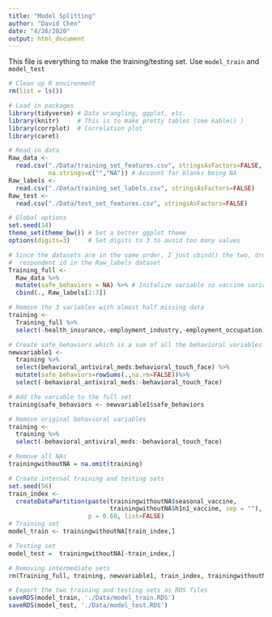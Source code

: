 ```yaml
---
title: "Model Splitting"
author: "David Chen"
date: "4/26/2020"
output: html_document
---
```


This file is everything to make the training/testing set. Use `model_train` and `model_test`



```r
# Clean up R environment
rm(list = ls())

# Load in packages
library(tidyverse) # Data wrangling, ggplot, etc.
library(knitr)     # This is to make pretty tables (see kable() )
library(corrplot)  # Correlation plot 
library(caret)

# Read in data
Raw_data <- 
  read.csv("./Data/training_set_features.csv", stringsAsFactors=FALSE,
           na.strings=c("","NA")) # Account for blanks being NA
Raw_labels <- 
  read.csv("./Data/training_set_labels.csv", stringsAsFactors=FALSE)
Raw_test <- 
  read.csv("./Data/test_set_features.csv", stringsAsFactors=FALSE)

# Global options
set.seed(14)
theme_set(theme_bw()) # Set a better ggplot theme
options(digits=3)     # Set digits to 3 to avoid too many values
```


```r
# Since the datasets are in the same order, I just cbind() the two, dropping
#  respondent id in the Raw_labels dataset
Training_full <- 
  Raw_data %>%
  mutate(safe_behaviors = NA) %>% # Initalize variable so vaccine variables are at end
  cbind(., Raw_labels[2:3])
```

```r
# Remove the 3 variables with almost half missing data
training <- 
  Training_full %>% 
  select(-health_insurance,-employment_industry,-employment_occupation) 
```

```r
# Create safe_behaviors which is a sum of all the behavioral variables
newvariable1 <- 
  training %>%
  select(behavioral_antiviral_meds:behavioral_touch_face) %>%
  mutate(safe_behaviors=rowSums(.,na.rm=FALSE))%>%
  select(-behavioral_antiviral_meds:-behavioral_touch_face)

# Add the variable to the full set
training$safe_behaviors <- newvariable1$safe_behaviors

# Remove original behavioral variables
training <- 
  training %>% 
  select(-behavioral_antiviral_meds:-behavioral_touch_face)
```

```r
# Remove all NAs
trainingwithoutNA = na.omit(training)

# Create internal training and testing sets
set.seed(56)
train_index <- 
  createDataPartition(paste(trainingwithoutNA$seasonal_vaccine, 
                            trainingwithoutNA$h1n1_vaccine, sep = ""), 
                      p = 0.60, list=FALSE)
# Training set
model_train <- trainingwithoutNA[train_index,]

# Testing set
model_test =  trainingwithoutNA[-train_index,]

# Removing intermediate sets
rm(Training_full, training, newvariable1, train_index, trainingwithoutNA)

# Export the two training and testing sets as RDS files
saveRDS(model_train, './Data/model_train.RDS')
saveRDS(model_test, './Data/model_test.RDS')
```
